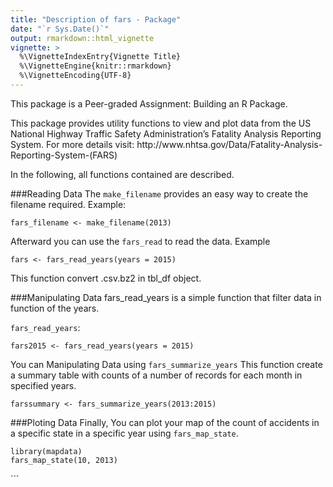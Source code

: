 ---
title: "Description of fars - Package"
date: "`r Sys.Date()`"
output: rmarkdown::html_vignette
vignette: >
  %\VignetteIndexEntry{Vignette Title}
  %\VignetteEngine{knitr::rmarkdown}
  %\VignetteEncoding{UTF-8}
---

This package is a Peer-graded Assignment: Building an R Package.

This package provides utility functions to view and plot data from the US National Highway Traffic Safety Administration's Fatality Analysis Reporting System. For more details visit: http://www.nhtsa.gov/Data/Fatality-Analysis-Reporting-System-(FARS)

In the following, all functions contained are described. 


###Reading Data
The `make_filename` provides an easy way to create the filename required. Example:
```
fars_filename <- make_filename(2013)
```

Afterward you can use the `fars_read` to read the data. Example
```
fars <- fars_read_years(years = 2015)
```
This function convert .csv.bz2 in tbl_df object. 


###Manipulating Data
fars_read_years  is a simple function that filter data in function of the years.

`fars_read_years`:
```
fars2015 <- fars_read_years(years = 2015)
```

You can Manipulating Data using `fars_summarize_years` This function create a summary table with counts of a number of records for each month in specified years.

```
farssummary <- fars_summarize_years(2013:2015)
```
###Ploting  Data
Finally, You can plot your map of the count of accidents in a specific state in a specific year using `fars_map_state`.

```
library(mapdata)
fars_map_state(10, 2013)
```
```
